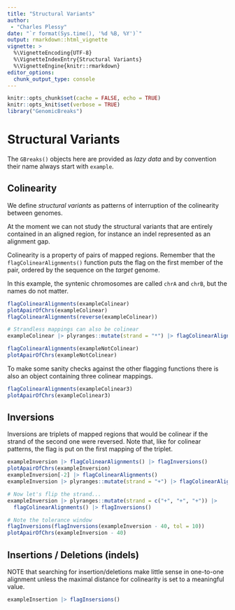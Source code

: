```yaml
---
title: "Structural Variants"
author: 
 - "Charles Plessy"
date: "`r format(Sys.time(), '%d %B, %Y')`"
output: rmarkdown::html_vignette
vignette: >
  %\VignetteEncoding{UTF-8}
  %\VignetteIndexEntry{Structural Variants}
  %\VignetteEngine{knitr::rmarkdown}
editor_options: 
  chunk_output_type: console
---
```


```r
knitr::opts_chunk$set(cache = FALSE, echo = TRUE)
knitr::opts_knit$set(verbose = TRUE)
library("GenomicBreaks")
```

# Structural Variants

The `GBreaks()` objects here are provided as _lazy data_ and by convention
their name always start with `example`.

## Colinearity

We define _structural variants_ as patterns of interruption of the colinearity
between genomes.

At the moment we can not study the structural variants that are entirely
contained in an aligned region, for instance an indel represented as an
alignment gap.

Colinearity is a property of pairs of mapped regions.  Remember that the
`flagColinearAlignments()` function puts the flag on the first member of the
pair, ordered by the sequence on the _target_ genome.

In this example, the syntenic chromosomes are called `chrA` and `chrB`, but the
names do not matter.

```r
flagColinearAlignments(exampleColinear)
plotApairOfChrs(exampleColinear)
flagColinearAlignments(reverse(exampleColinear))

# Strandless mappings can also be colinear
exampleColinear |> plyranges::mutate(strand = "*") |> flagColinearAlignments()

flagColinearAlignments(exampleNotColinear)
plotApairOfChrs(exampleNotColinear)
```

To make some sanity checks against the other flagging functions there is also
an object containing three colinear mappings.

```r
flagColinearAlignments(exampleColinear3)
plotApairOfChrs(exampleColinear3)
```

## Inversions

Inversions are triplets of mapped regions that would be colinear if the strand
of the second one were reversed.  Note that, like for colinear patterns, the
flag is put on the first mapping of the triplet.

```r
exampleInversion |> flagColinearAlignments() |> flagInversions()
plotApairOfChrs(exampleInversion)
exampleInversion[-2] |> flagColinearAlignments()
exampleInversion |> plyranges::mutate(strand = "+") |> flagColinearAlignments()

# Now let's flip the strand...
exampleInversion |> plyranges::mutate(strand = c("+", "+", "+")) |>
  flagColinearAlignments() |> flagInversions()

# Note the tolerance window
flagInversions(flagInversions(exampleInversion - 40, tol = 10))
plotApairOfChrs(exampleInversion - 40)
```

## Insertions / Deletions (indels)

NOTE that searching for insertion/deletions make little sense in one-to-one
alignment unless the maximal distance for colinearity is set to a meaningful
value.

```r
exampleInsertion |> flagInsersions()
```

